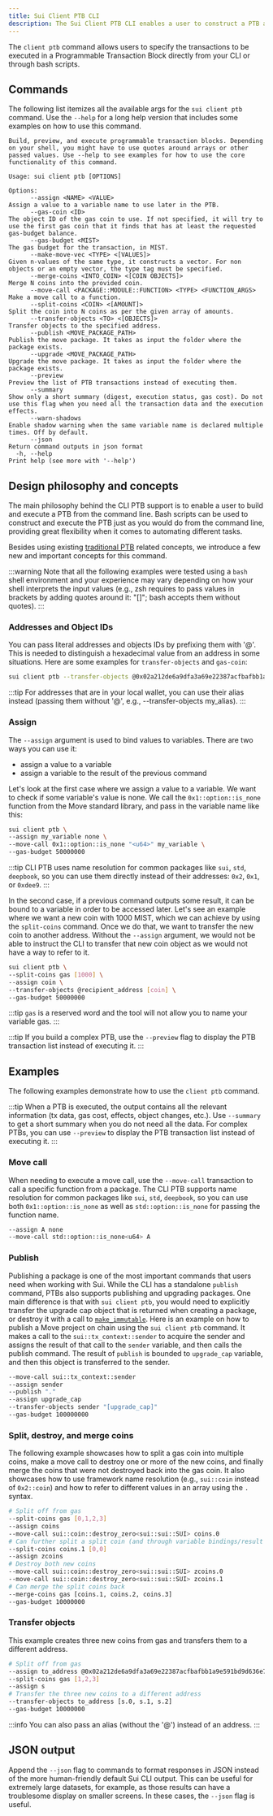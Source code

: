 ```yaml
---
title: Sui Client PTB CLI
description: The Sui Client PTB CLI enables a user to construct a PTB and execute it from the command line or a file.
---
```


The `client ptb` command allows users to specify the transactions to be executed in a Programmable Transaction Block directly from your CLI or through bash scripts.

## Commands

The following list itemizes all the available args for the `sui client ptb` command. Use the `--help` for a long help version that includes some examples on how to use this command.

```
Build, preview, and execute programmable transaction blocks. Depending on your shell, you might have to use quotes around arrays or other passed values. Use --help to see examples for how to use the core functionality of this command.

Usage: sui client ptb [OPTIONS]

Options:
      --assign <NAME> <VALUE>                                         Assign a value to a variable name to use later in the PTB.
      --gas-coin <ID>                                                 The object ID of the gas coin to use. If not specified, it will try to use the first gas coin that it finds that has at least the requested gas-budget balance.
      --gas-budget <MIST>                                             The gas budget for the transaction, in MIST.
      --make-move-vec <TYPE> <[VALUES]>                               Given n-values of the same type, it constructs a vector. For non objects or an empty vector, the type tag must be specified.
      --merge-coins <INTO_COIN> <[COIN OBJECTS]>                      Merge N coins into the provided coin.
      --move-call <PACKAGE::MODULE::FUNCTION> <TYPE> <FUNCTION_ARGS>  Make a move call to a function.
      --split-coins <COIN> <[AMOUNT]>                                 Split the coin into N coins as per the given array of amounts.
      --transfer-objects <TO> <[OBJECTS]>                             Transfer objects to the specified address.
      --publish <MOVE_PACKAGE_PATH>                                   Publish the move package. It takes as input the folder where the package exists.
      --upgrade <MOVE_PACKAGE_PATH>                                   Upgrade the move package. It takes as input the folder where the package exists.
      --preview                                                       Preview the list of PTB transactions instead of executing them.
      --summary                                                       Show only a short summary (digest, execution status, gas cost). Do not use this flag when you need all the transaction data and the execution effects.
      --warn-shadows                                                  Enable shadow warning when the same variable name is declared multiple times. Off by default.
      --json                                                          Return command outputs in json format
  -h, --help                                                          Print help (see more with '--help')
```

## Design philosophy and concepts

The main philosophy behind the CLI PTB support is to enable a user to build and execute a PTB from the command line. Bash scripts can be used to construct and execute the PTB just as you would do from the command line, providing great flexibility when it comes to automating different tasks.

Besides using existing [traditional PTB](/concepts/transactions/prog-txn-blocks/) related concepts, we introduce a few new and important concepts for this command. 

:::warning
Note that all the following examples were tested using a `bash` shell environment and your experience may vary depending on how your shell interprets the input values (e.g., zsh requires to pass values in brackets by adding quotes around it: "[]"; bash accepts them without quotes).
:::

### Addresses and Object IDs
You can pass literal addresses and objects IDs by prefixing them with '@'. This is needed to distinguish a hexadecimal value from an address in some situations. Here are some examples for `transfer-objects` and `gas-coin`:
```bash
sui client ptb --transfer-objects @0x02a212de6a9dfa3a69e22387acfbafbb1a9e591bd9d636e7895dcfc8de05f331 --gas-coin @0x00002819ee07a66e53800495ccf5eeade8a02054a2e0827546c70e4b226f0495
```

:::tip
For addresses that are in your local wallet, you can use their alias instead (passing them without '@', e.g., --transfer-objects my_alias).
:::

### Assign
The `--assign` argument is used to bind values to variables. There are two ways you can use it:
* assign a value to a variable
* assign a variable to the result of the previous command

Let's look at the first case where we assign a value to a variable. We want to check if some variable's value is none. We call the `0x1::option::is_none` function from the Move standard library, and pass in the variable name like this: 
```bash
sui client ptb \
--assign my_variable none \
--move-call 0x1::option::is_none "<u64>" my_variable \
--gas-budget 50000000
```

:::tip
CLI PTB uses name resolution for common packages like `sui`, `std`, `deepbook`, so you can use them directly instead of their addresses: `0x2`, `0x1`, or `0xdee9`.
:::

In the second case, if a previous command outputs some result, it can be bound to a variable in order to be accessed later. Let's see an example where we want a new coin with 1000 MIST, which we can achieve by using the `split-coins` command. Once we do that, we want to transfer the new coin to another address. Without the `--assign` argument, we would not be able to instruct the CLI to transfer that new coin object as we would not have a way to refer to it.

```bash
sui client ptb \
--split-coins gas [1000] \
--assign coin \
--transfer-objects @recipient_address [coin] \
--gas-budget 50000000
```

:::tip
`gas` is a reserved word and the tool will not allow you to name your variable gas.
:::

:::tip
If you build a complex PTB, use the `--preview` flag to display the PTB transaction list instead of executing it.
:::

## Examples

The following examples demonstrate how to use the `client ptb` command.

:::tip
When a PTB is executed, the output contains all the relevant information (tx data, gas cost, effects, object changes, etc.). Use `--summary` to get a short summary when you do not need all the data. For complex PTBs, you can use `--preview` to display the PTB transaction list instead of executing it.
:::

### Move call
When needing to execute a move call, use the `--move-call` transaction to call a specific function from a package. The CLI PTB supports name resolution for common packages like `sui`, `std`, `deepbook`, so you can use both `0x1::option::is_none` as well as `std::option::is_none` for passing the function name.

```bash
--assign A none
--move-call std::option::is_none<u64> A
```


### Publish
Publishing a package is one of the most important commands that users need when working with Sui. While the CLI has a standalone `publish` command, PTBs also supports publishing and upgrading packages. One main difference is that with `sui client ptb`, you would need to explicitly transfer the upgrade cap object that is returned when creating a package, or destroy it with a call to [`make_immutable`](/concepts/sui-move-concepts/packages.mdx). Here is an example on how to publish a Move project on chain using the `sui client ptb` command. It makes a call to the `sui::tx_context::sender` to acquire the sender and assigns the result of that call to the `sender` variable, and then calls the publish command. The result of `publish` is bounded to `upgrade_cap` variable, and then this object is transferred to the sender. 

```bash
--move-call sui::tx_context::sender
--assign sender
--publish "."
--assign upgrade_cap
--transfer-objects sender "[upgrade_cap]"
--gas-budget 100000000
```

### Split, destroy, and merge coins

The following example showcases how to split a gas coin into multiple coins, make a move call to destroy one or more of the new coins, and finally merge the coins that were not destroyed back into the gas coin. It also showcases how to use framework name resolution (e.g., `sui::coin` instead of `0x2::coin`) and how to refer to different values in an array using the `.` syntax.

```bash
# Split off from gas
--split-coins gas [0,1,2,3]
--assign coins
--move-call sui::coin::destroy_zero<sui::sui::SUI> coins.0
# Can further split a split coin (and through variable bindings/result accesses)
--split-coins coins.1 [0,0]
--assign zcoins
# Destroy both new coins
--move-call sui::coin::destroy_zero<sui::sui::SUI> zcoins.0
--move-call sui::coin::destroy_zero<sui::sui::SUI> zcoins.1
# Can merge the split coins back
--merge-coins gas [coins.1, coins.2, coins.3]
--gas-budget 10000000
```

### Transfer objects

This example creates three new coins from gas and transfers them to a different address.

```bash
# Split off from gas
--assign to_address @0x02a212de6a9dfa3a69e22387acfbafbb1a9e591bd9d636e7895dcfc8de05f331
--split-coins gas [1,2,3]
--assign s
# Transfer the three new coins to a different address
--transfer-objects to_address [s.0, s.1, s.2]
--gas-budget 10000000
```

:::info
You can also pass an alias (without the '@') instead of an address.
:::

## JSON output

Append the `--json` flag to commands to format responses in JSON instead of the more human-friendly default Sui CLI output. This can be useful for extremely large datasets, for example, as those results can have a troublesome display on smaller screens. In these cases, the `--json` flag is useful.
